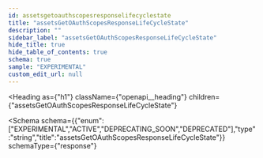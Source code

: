 ```yaml
---
id: assetsgetoauthscopesresponselifecyclestate
title: "assetsGetOAuthScopesResponseLifeCycleState"
description: ""
sidebar_label: "assetsGetOAuthScopesResponseLifeCycleState"
hide_title: true
hide_table_of_contents: true
schema: true
sample: "EXPERIMENTAL"
custom_edit_url: null
---
```



<Heading
  as={"h1"}
  className={"openapi__heading"}
  children={"assetsGetOAuthScopesResponseLifeCycleState"}
>
</Heading>





<Schema
  schema={{"enum":["EXPERIMENTAL","ACTIVE","DEPRECATING_SOON","DEPRECATED"],"type":"string","title":"assetsGetOAuthScopesResponseLifeCycleState"}}
  schemaType={"response"}
>
  
</Schema>
            